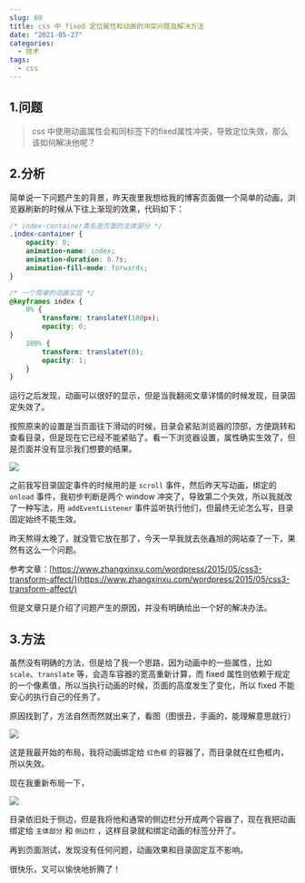 ```yaml
---
slug: 69
title: css 中 fixed 定位属性和动画的冲突问题及解决方法
date: "2021-05-27"
categories: 
  - 技术
tags: 
  - css
---
```





## 1.问题

>css 中使用动画属性会和同标签下的fixed属性冲突，导致定位失效，那么该如何解决他呢？

## 2.分析

简单说一下问题产生的背景，昨天夜里我想给我的博客页面做一个简单的动画，浏览器刷新的时候从下往上渐现的效果，代码如下：

```css
/* index-container类名是页面的主体部分 */
.index-container {
	opacity: 0;
	animation-name: index;
	animation-duration: 0.7s;
	animation-fill-mode: forwards;
}

/* 一个简单的动画实现 */
@keyframes index {
	0% {
		transform: translateY(100px);
		opacity: 0;
}
	100% {
		transform: translateY(0);
		opacity: 1;
	}
}
```

运行之后发现，动画可以很好的显示，但是当我翻阅文章详情的时候发现，目录固定失效了。

按照原来的设置是当页面往下滑动的时候，目录会紧贴浏览器的顶部，方便跳转和查看目录，但是现在它已经不能紧贴了。看一下浏览器设置，属性确实生效了，但是页面并没有显示我们想要的结果。

![](https://imgurl.zburu.com/images/2021/05/27/7441ad513b49f05c6caadeb0eb862636.png)

之前我写目录固定事件的时候用的是 `scroll` 事件，然后昨天写动画，绑定的 `onload` 事件，我初步判断是两个 window 冲突了，导致第二个失效，所以我就改了一种写法，用 `addEventListener` 事件监听执行他们，但最终无论怎么写，目录固定始终不能生效。

昨天熬得太晚了，就没管它放在那了，今天一早我就去张鑫旭的网站查了一下，果然有这么一个问题。

参考文章：[https://www.zhangxinxu.com/wordpress/2015/05/css3-transform-affect/](https://www.zhangxinxu.com/wordpress/2015/05/css3-transform-affect/)

但是文章只是介绍了问题产生的原因，并没有明确给出一个好的解决办法。

## 3.方法

虽然没有明确的方法，但是给了我一个思路，因为动画中的一些属性，比如 `scale`、`translate` 等，会造车容器的宽高重新计算，而 fixed 属性则依赖于规定的一个像素值，所以当执行动画的时候，页面的高度发生了变化，所以 fixed 不能安心的执行自己的任务了。

原因找到了，方法自然而然就出来了，看图（图很丑，手画的，能理解意思就行）

![](https://imgurl.zburu.com/images/2021/05/27/910fa54dfb26b804cbee9fe688e1e944.png)

这是我最开始的布局，我将动画绑定给 `红色框` 的容器了，而目录就在红色框内，所以失效。

现在我重新布局一下，

![](https://imgurl.zburu.com/images/2021/05/27/e9d5bddc6dc232c127596937e5ba67da.png)

目录依旧处于侧边，但是我将他和通常的侧边栏分开成两个容器了，现在我把动画绑定给 `主体部分` 和 `侧边栏` ，这样目录就和绑定动画的标签分开了。

再到页面测试，发现没有任何问题，动画效果和目录固定互不影响。

很快乐，又可以愉快地折腾了！